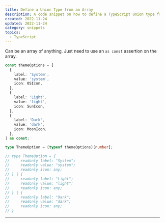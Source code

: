 ```yaml
---
title: Define a Union Type from an Array
description: A code snippet on how to define a TypeScript union type from an array.
created: 2022-11-24
updated: 2022-11-24
category: snippets
topics:
  - TypeScript
---
```


Can be an array of anything. Just need to use an `as const` assertion on the array.

```ts
const themeOptions = [
  {
    label: 'System',
    value: 'system',
    icon: OSIcon,
  },
  {
    label: 'Light',
    value: 'light',
    icon: SunIcon,
  },
  {
    label: 'Dark',
    value: 'dark',
    icon: MoonIcon,
  },
] as const;

type ThemeOption = (typeof themeOptions)[number];

// type ThemeOption = {
//     readonly label: "System";
//     readonly value: "system";
//     readonly icon: any;
// } | {
//     readonly label: "Light";
//     readonly value: "light";
//     readonly icon: any;
// } | {
//     readonly label: "Dark";
//     readonly value: "dark";
//     readonly icon: any;
// }
```

---

<LastUpdated updated={updated} />
